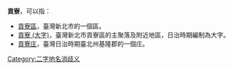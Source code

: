 {{noteTA
|1 = zh-cn:庄; zh-hk:庄; zh-tw:庄;
}}
'''貢寮'''，可以指：
*[[貢寮區|貢寮區]]，臺灣新北市的一個區。
*[[貢寮_(大字)|貢寮 (大字)]]，臺灣新北市貢寮區的主聚落及附近地區，日治時期編制為大字。
*[[貢寮庄|貢寮庄]]，臺灣日治時期臺北州基隆郡的一個庄。
[[Category:二字地名消歧义|Category:二字地名消歧义]]